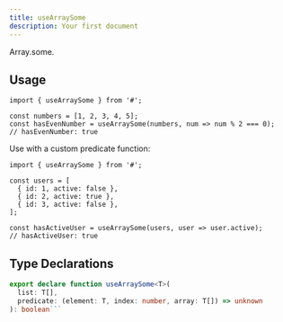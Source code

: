 ```yaml
---
title: useArraySome
description: Your first document
---
```


Array.some.

## Usage

```tsx
import { useArraySome } from '#';

const numbers = [1, 2, 3, 4, 5];
const hasEvenNumber = useArraySome(numbers, num => num % 2 === 0);
// hasEvenNumber: true
```

Use with a custom predicate function:

```tsx
import { useArraySome } from '#';

const users = [
  { id: 1, active: false },
  { id: 2, active: true },
  { id: 3, active: false },
];

const hasActiveUser = useArraySome(users, user => user.active);
// hasActiveUser: true
```

## Type Declarations

````typescript
export declare function useArraySome<T>(
  list: T[],
  predicate: (element: T, index: number, array: T[]) => unknown
): boolean```
````
